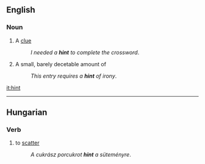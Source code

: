 ==English==
===Noun===
# A [[clue]]
#:''I needed a '''hint''' to complete the crossword''.
# A small, barely decetable amount of
#:''This entry requires a '''hint''' of irony''.

[[it:hint]]

----
==Hungarian==
===Verb===
# to [[scatter]]
#:''A cukrász porcukrot '''hint''' a süteményre''.